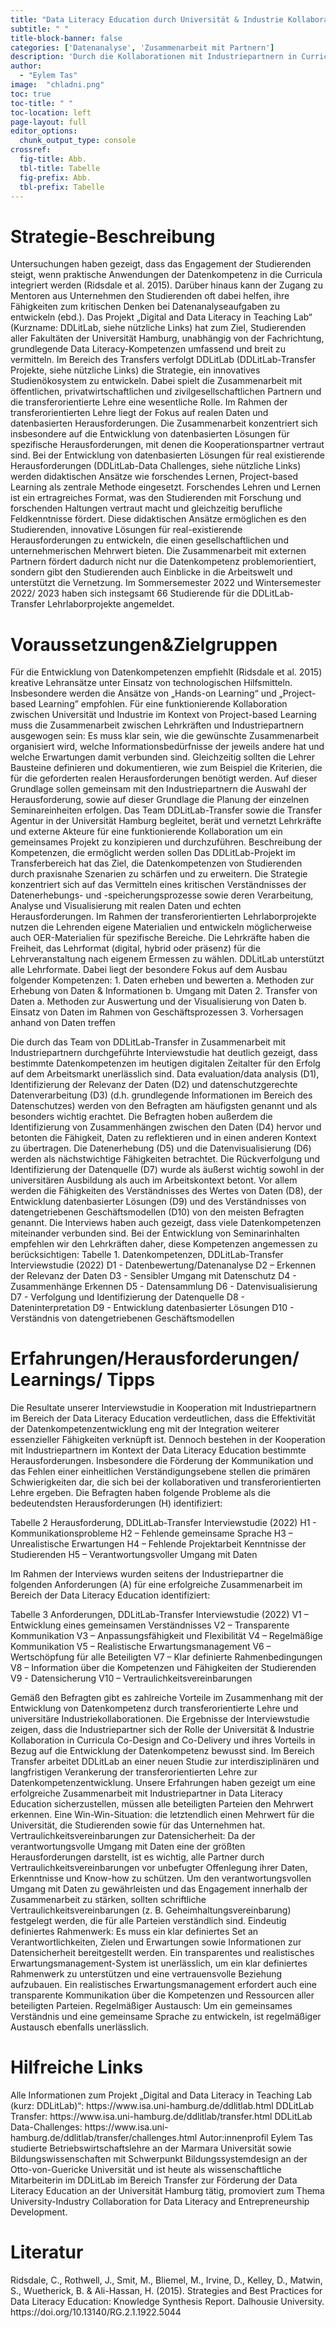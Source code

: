 ```yaml
---
title: "Data Literacy Education durch Universität & Industrie Kollaboration und transferorientierte Lehre"
subtitle: " "
title-block-banner: false
categories: ['Datenanalyse', 'Zusammenarbeit mit Partnern']
description: 'Durch die Kollaborationen mit Industriepartnern in Curricula Co-Design and Co-Delivery fördert das Projekt DDLitLab im Bereich Transfer den systematischen Aufbau der Datenkompetenz der Studierenden an der Universität Hamburg. Die Zusammenarbeit ermöglicht den Studierenden, praktische Erfahrungen in der Datenanalyse zu sammeln und einen kritisch-analytischen Umgang mit Daten zu entwickeln. Die transferorientierte Lehre bietet gleichzeitig die Möglichkeit, dass die Studierende neue Perspektive auf die Komplexität der Arbeit mit großen Datensätzen gewinnen. Dies erhöht ihre Fähigkeit, kritisch-reflexive, datenbasierte Lösungen zu entwickeln.'
author: 
  - "Eylem Tas"
image:  "chladni.png"
toc: true
toc-title: " "
toc-location: left
page-layout: full
editor_options: 
  chunk_output_type: console
crossref: 
  fig-title: Abb.
  tbl-title: Tabelle
  fig-prefix: Abb.
  tbl-prefix: Tabelle
---
```


# Strategie-Beschreibung
Untersuchungen haben gezeigt, dass das Engagement der Studierenden steigt, wenn praktische Anwendungen der Datenkompetenz in die Curricula integriert werden (Ridsdale et al. 2015). Darüber hinaus kann der Zugang zu Mentoren aus Unternehmen den Studierenden oft dabei helfen, ihre Fähigkeiten zum kritischen Denken bei Datenanalyseaufgaben zu entwickeln (ebd.).
Das Projekt „Digital and Data Literacy in Teaching Lab“ (Kurzname: DDLitLab, siehe nützliche Links) hat zum Ziel, Studierenden aller Fakultäten der Universität Hamburg, unabhängig von der Fachrichtung, grundlegende Data Literacy-Kompetenzen umfassend und breit zu vermitteln. Im Bereich des Transfers verfolgt DDLitLab (DDLitLab-Transfer Projekte, siehe nützliche Links) die Strategie, ein innovatives Studienökosystem zu entwickeln. Dabei spielt die Zusammenarbeit mit öffentlichen, privatwirtschaftlichen und zivilgesellschaftlichen Partnern und die transferorientierte Lehre eine wesentliche Rolle. Im Rahmen der transferorientierten Lehre liegt der Fokus auf realen Daten und datenbasierten Herausforderungen. Die Zusammenarbeit konzentriert sich insbesondere auf die Entwicklung von datenbasierten Lösungen für spezifische Herausforderungen, mit denen die Kooperationspartner vertraut sind. Bei der Entwicklung von datenbasierten Lösungen für real existierende Herausforderungen (DDLitLab-Data Challenges, siehe nützliche Links) werden didaktischen Ansätze wie forschendes Lernen, Project-based Learning als zentrale Methode eingesetzt. Forschendes Lehren und Lernen ist ein ertragreiches Format, was den Studierenden mit Forschung und forschenden Haltungen vertraut macht und gleichzeitig berufliche Feldkenntnisse fördert. Diese didaktischen Ansätze ermöglichen es den Studierenden, innovative Lösungen für real-existierende Herausforderungen zu entwickeln, die einen gesellschaftlichen und unternehmerischen Mehrwert bieten. Die Zusammenarbeit mit externen Partnern fördert dadurch nicht nur die Datenkompetenz problemorientiert, sondern gibt den Studierenden auch Einblicke in die Arbeitswelt und unterstützt die Vernetzung. Im Sommersemester 2022 und Wintersemester 2022/ 2023 haben sich instegsamt 66 Studierende für die DDLitLab-Transfer Lehrlaborprojekte angemeldet.

# Voraussetzungen&Zielgruppen

Für die Entwicklung von Datenkompetenzen empfiehlt (Ridsdale et al. 2015) kreative Lehransätze unter Einsatz von technologischen Hilfsmitteln. Insbesondere werden die Ansätze von „Hands-on Learning“ und „Project-based Learning” empfohlen. Für eine funktionierende Kollaboration zwischen Universität und Industrie im Kontext von Project-based Learning muss die Zusammenarbeit zwischen Lehrkräften und Industriepartnern ausgewogen sein: Es muss klar sein, wie die gewünschte Zusammenarbeit organisiert wird, welche Informationsbedürfnisse der jeweils andere hat und welche Erwartungen damit verbunden sind. Gleichzeitig sollten die Lehrer Bausteine definieren und dokumentieren, wie zum Beispiel die Kriterien, die für die geforderten realen Herausforderungen benötigt werden. Auf dieser Grundlage sollen gemeinsam mit den Industriepartnern die Auswahl der Herausforderung, sowie auf dieser Grundlage die Planung der einzelnen Seminareinheiten erfolgen. Das Team DDLitLab-Transfer sowie die Transfer Agentur in der Universität Hamburg begleitet, berät und vernetzt Lehrkräfte und externe Akteure für eine funktionierende Kollaboration um ein gemeinsames Projekt zu konzipieren und durchzuführen. 
Beschreibung der Kompetenzen, die ermöglicht werden sollen
Das DDLitLab-Projekt im Transferbereich hat das Ziel, die Datenkompetenzen von Studierenden durch praxisnahe Szenarien zu schärfen und zu erweitern. Die Strategie konzentriert sich auf das Vermitteln eines kritischen Verständnisses der Datenerhebungs- und -speicherungsprozesse sowie deren Verarbeitung, Analyse und Visualisierung mit realen Daten und echten Herausforderungen. Im Rahmen der transferorientierten Lehrlaborprojekte nutzen die Lehrenden eigene Materialien und entwickeln möglicherweise auch OER-Materialien für spezifische Bereiche. Die Lehrkräfte haben die Freiheit, das Lehrformat (digital, hybrid oder präsenz) für die Lehrveranstaltung nach eigenem Ermessen zu wählen. DDLitLab unterstützt alle Lehrformate.
Dabei liegt der besondere Fokus auf dem Ausbau folgender Kompetenzen:
1.	Daten erheben und bewerten 
a. Methoden zur Erhebung von Daten & Informationen 
b. Umgang mit Daten
2.	Transfer von Daten 
a. Methoden zur Auswertung und der Visualisierung von Daten 
b. Einsatz von Daten im Rahmen von Geschäftsprozessen 
3.	Vorhersagen anhand von Daten treffen

Die durch das Team von DDLitLab-Transfer in Zusammenarbeit mit Industriepartnern durchgeführte Interviewstudie hat deutlich gezeigt, dass bestimmte Datenkompetenzen im heutigen digitalen Zeitalter für den Erfolg auf dem Arbeitsmarkt unerlässlich sind. Data evaluation/data analysis (D1), Identifizierung der Relevanz der Daten (D2) und datenschutzgerechte Datenverarbeitung (D3) (d.h. grundlegende Informationen im Bereich des Datenschutzes) werden von den Befragten am häufigsten genannt und als besonders wichtig erachtet. 
Die Befragten hoben außerdem die Identifizierung von Zusammenhängen zwischen den Daten (D4) hervor und betonten die Fähigkeit, Daten zu reflektieren und in einen anderen Kontext zu übertragen. Die Datenerhebung (D5) und die Datenvisualisierung (D6) werden als nächstwichtige Fähigkeiten betrachtet. Die Rückverfolgung und Identifizierung der Datenquelle (D7) wurde als äußerst wichtig sowohl in der universitären Ausbildung als auch im Arbeitskontext betont. Vor allem werden die Fähigkeiten des Verständnisses des Wertes von Daten (D8), der Entwicklung datenbasierter Lösungen (D9) und des Verständnisses von datengetriebenen Geschäftsmodellen (D10) von den meisten Befragten genannt. Die Interviews haben auch gezeigt, dass viele Datenkompetenzen miteinander verbunden sind. Bei der Entwicklung von Seminarinhalten empfehlen wir den Lehrkräften daher, diese Kompetenzen angemessen zu berücksichtigen:
Tabelle 1. Datenkompetenzen, DDLitLab-Transfer Interviewstudie (2022)
D1 - Datenbewertung/Datenanalyse
D2 – Erkennen der Relevanz der Daten 
D3 - Sensibler Umgang mit Datenschutz
D4 - Zusammenhänge Erkennen
D5 - Datensammlung
D6 - Datenvisualisierung
D7 - Verfolgung und Identifizierung der Datenquelle
D8 - Dateninterpretation
D9 - Entwicklung datenbasierter Lösungen
D10 - Verständnis von datengetriebenen Geschäftsmodellen

# Erfahrungen/Herausforderungen/ Learnings/ Tipps

Die Resultate unserer Interviewstudie in Kooperation mit Industriepartnern im Bereich der Data Literacy Education verdeutlichen, dass die Effektivität der Datenkompetenzentwicklung eng mit der Integration weiterer essenzieller Fähigkeiten verknüpft ist. 
Dennoch bestehen in der Kooperation mit Industriepartnern im Kontext der Data Literacy Education bestimmte Herausforderungen. Insbesondere die Förderung der Kommunikation und das Fehlen einer einheitlichen Verständigungsebene stellen die primären Schwierigkeiten dar, die sich bei der kollaborativen und transferorientierten Lehre ergeben. Die Befragten haben folgende Probleme als die bedeutendsten Herausforderungen (H) identifiziert:
	
Tabelle 2 Herausforderung, DDLitLab-Transfer Interviewstudie (2022)
H1 - Kommunikationsprobleme
H2 – Fehlende gemeinsame Sprache 
H3 – Unrealistische Erwartungen
H4 – Fehlende Projektarbeit Kenntnisse der Studierenden
H5 – Verantwortungsvoller Umgang mit Daten


Im Rahmen der Interviews wurden seitens der Industriepartner die folgenden Anforderungen (A) für eine erfolgreiche Zusammenarbeit im Bereich der Data Literacy Education identifiziert:

Tabelle 3 Anforderungen, DDLitLab-Transfer Interviewstudie (2022)
V1 – Entwicklung eines gemeinsamen Verständnisses
V2 – Transparente Kommunikation 
V3 – Anpassungsfähigkeit und Flexibilität
V4 – Regelmäßige Kommunikation
V5 – Realistische Erwartungsmanagement
V6 – Wertschöpfung für alle Beteiligten
V7 – Klar definierte Rahmenbedingungen
V8 – Information über die Kompetenzen und Fähigkeiten der Studierenden
V9 - Datensicherung
V10 – Vertraulichkeitsvereinbarungen

Gemäß den Befragten gibt es zahlreiche Vorteile im Zusammenhang mit der Entwicklung von Datenkompetenz durch transferorientierte Lehre und universitäre Industriekollaborationen. Die Ergebnisse der Interviewstudie zeigen, dass die Industriepartner sich der Rolle der Universität & Industrie Kollaboration in Curricula Co-Design and Co-Delivery und ihres Vorteils in Bezug auf die Entwicklung der Datenkompetenz bewusst sind. Im Bereich Transfer arbeitet DDLitLab an einer neuen Studie zur interdisziplinären und langfristigen Verankerung der transferorientierten Lehre zur Datenkompetenzentwicklung.
Unsere Erfahrungen haben gezeigt um eine erfolgreiche Zusammenarbeit mit Industriepartner in Data Literacy Education sicherzustellen, müssen alle beteiligten Parteien den Mehrwert erkennen. Eine Win-Win-Situation: die letztendlich einen Mehrwert für die Universität, die Studierenden sowie für das Unternehmen hat. Vertraulichkeitsvereinbarungen zur Datensicherheit: Da der verantwortungsvolle Umgang mit Daten eine der größten Herausforderungen darstellt, ist es wichtig, alle Partner durch Vertraulichkeitsvereinbarungen vor unbefugter Offenlegung ihrer Daten, Erkenntnisse und Know-how zu schützen. Um den verantwortungsvollen Umgang mit Daten zu gewährleisten und das Engagement innerhalb der Zusammenarbeit zu stärken, sollten schriftliche Vertraulichkeitsvereinbarungen (z. B. Geheimhaltungsvereinbarung) festgelegt werden, die für alle Parteien verständlich sind. Eindeutig definiertes Rahmenwerk: Es muss ein klar definiertes Set an Verantwortlichkeiten, Zielen und Erwartungen sowie Informationen zur Datensicherheit bereitgestellt werden. Ein transparentes und realistisches Erwartungsmanagement-System ist unerlässlich, um ein klar definiertes Rahmenwerk zu unterstützen und eine vertrauensvolle Beziehung aufzubauen. Ein realistisches Erwartungsmanagement erfordert auch eine transparente Kommunikation über die Kompetenzen und Ressourcen aller beteiligten Parteien. Regelmäßiger Austausch: Um ein gemeinsames Verständnis und eine gemeinsame Sprache zu entwickeln, ist regelmäßiger Austausch ebenfalls unerlässlich.



# Hilfreiche Links

Alle Informationen zum Projekt „Digital and Data Literacy in Teaching Lab (kurz: DDLitLab)“: https://www.isa.uni-hamburg.de/ddlitlab.html
DDLitLab Transfer: https://www.isa.uni-hamburg.de/ddlitlab/transfer.html
DDLitLab Data-Challenges: https://www.isa.uni-hamburg.de/ddlitlab/transfer/challenges.html
Autor:innenprofil
Eylem Tas studierte Betriebswirtschaftslehre an der Marmara Universität sowie Bildungswissenschaften mit Schwerpunkt Bildungssystemdesign an der Otto-von-Guericke Universität und ist heute als wissenschaftliche Mitarbeiterin im DDLitLab im Bereich Transfer zur Förderung der Data Literacy Education an der Universität Hamburg tätig, promoviert zum Thema University-Industry Collaboration for Data Literacy and Entrepreneurship Development.

# Literatur

Ridsdale, C., Rothwell, J., Smit, M., Bliemel, M., Irvine, D., Kelley, D., Matwin, S., Wuetherick, B. & Ali-Hassan, H. (2015). Strategies and Best Practices for Data Literacy Education: Knowledge Synthesis Report. Dalhousie University. https://doi.org/10.13140/RG.2.1.1922.5044


